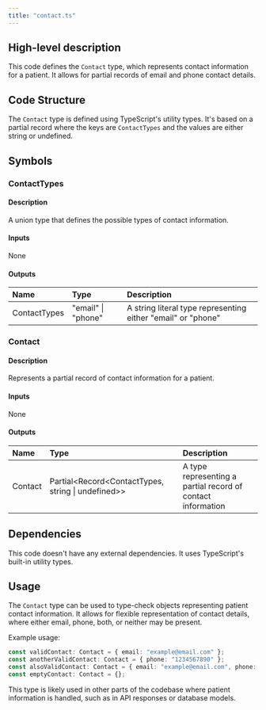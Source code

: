 ```yaml
---
title: "contact.ts"
---
```


## High-level description
This code defines the `Contact` type, which represents contact information for a patient. It allows for partial records of email and phone contact details.

## Code Structure
The `Contact` type is defined using TypeScript's utility types. It's based on a partial record where the keys are `ContactTypes` and the values are either string or undefined.

## Symbols

### ContactTypes
#### Description
A union type that defines the possible types of contact information.

#### Inputs
None

#### Outputs
| Name | Type | Description |
|:-----|:-----|:------------|
| ContactTypes | "email" \| "phone" | A string literal type representing either "email" or "phone" |

### Contact
#### Description
Represents a partial record of contact information for a patient.

#### Inputs
None

#### Outputs
| Name | Type | Description |
|:-----|:-----|:------------|
| Contact | Partial&lt;Record&lt;ContactTypes, string \| undefined&gt;&gt; | A type representing a partial record of contact information |

## Dependencies
This code doesn't have any external dependencies. It uses TypeScript's built-in utility types.

## Usage
The `Contact` type can be used to type-check objects representing patient contact information. It allows for flexible representation of contact details, where either email, phone, both, or neither may be present.

Example usage:
```typescript
const validContact: Contact = { email: "example@email.com" };
const anotherValidContact: Contact = { phone: "1234567890" };
const alsoValidContact: Contact = { email: "example@email.com", phone: "1234567890" };
const emptyContact: Contact = {};
```

This type is likely used in other parts of the codebase where patient information is handled, such as in API responses or database models.